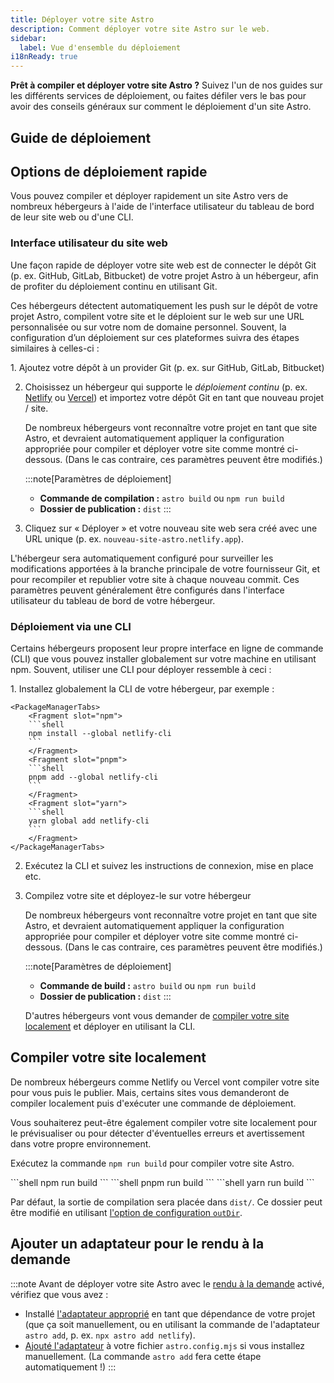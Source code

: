 ```yaml
---
title: Déployer votre site Astro
description: Comment déployer votre site Astro sur le web.
sidebar:
  label: Vue d'ensemble du déploiement
i18nReady: true
---
```



**Prêt à compiler et déployer votre site Astro ?** Suivez l'un de nos guides sur les différents services de déploiement, ou faites défiler vers le bas pour avoir des conseils généraux sur comment le déploiement d'un site Astro.

## Guide de déploiement

<DeployGuidesNav />

## Options de déploiement rapide

Vous pouvez compiler et déployer rapidement un site Astro vers de nombreux hébergeurs à l'aide de l'interface utilisateur du tableau de bord de leur site web ou d'une CLI.

### Interface utilisateur du site web

Une façon rapide de déployer votre site web est de connecter le dépôt Git (p. ex. GitHub, GitLab, Bitbucket) de votre projet Astro à un hébergeur, afin de profiter du déploiement continu en utilisant Git.

Ces hébergeurs détectent automatiquement les push sur le dépôt de votre projet Astro, compilent votre site et le déploient sur le web sur une URL personnalisée ou sur votre nom de domaine personnel. Souvent, la configuration d’un déploiement sur ces plateformes suivra des étapes similaires à celles-ci :

<Steps>
1. Ajoutez votre dépôt à un provider Git (p. ex. sur GitHub, GitLab, Bitbucket)

2. Choisissez un hébergeur qui supporte le *déploiement continu* (p. ex. [Netlify](/fr/guides/deploy/netlify/) ou [Vercel](/fr/guides/deploy/vercel/)) et importez votre dépôt Git en tant que nouveau projet / site.

    De nombreux hébergeurs vont reconnaître votre projet en tant que site Astro, et devraient automatiquement appliquer la configuration appropriée pour compiler et déployer votre site comme montré ci-dessous. (Dans le cas contraire, ces paramètres peuvent être modifiés.)

    :::note[Paramètres de déploiement]
    - **Commande de compilation :** `astro build` ou `npm run build`
    - **Dossier de publication :** `dist`
    :::

3. Cliquez sur « Déployer » et votre nouveau site web sera créé avec une URL unique (p. ex. `nouveau-site-astro.netlify.app`).
</Steps>

L'hébergeur sera automatiquement configuré pour surveiller les modifications apportées à la branche principale de votre fournisseur Git, et pour recompiler et republier votre site à chaque nouveau commit. Ces paramètres peuvent généralement être configurés dans l'interface utilisateur du tableau de bord de votre hébergeur.

### Déploiement via une CLI

Certains hébergeurs proposent leur propre interface en ligne de commande (CLI) que vous pouvez installer globalement sur votre machine en utilisant npm. Souvent, utiliser une CLI pour déployer ressemble à ceci :

<Steps>
1. Installez globalement la CLI de votre hébergeur, par exemple :

    <PackageManagerTabs>
        <Fragment slot="npm">
        ```shell
        npm install --global netlify-cli
        ```
        </Fragment>
        <Fragment slot="pnpm">
        ```shell
        pnpm add --global netlify-cli
        ```
        </Fragment>
        <Fragment slot="yarn">
        ```shell
        yarn global add netlify-cli
        ```
        </Fragment>
    </PackageManagerTabs>

2. Exécutez la CLI et suivez les instructions de connexion, mise en place etc.

3. Compilez votre site et déployez-le sur votre hébergeur

    De nombreux hébergeurs vont reconnaître votre projet en tant que site Astro, et devraient automatiquement appliquer la configuration appropriée pour compiler et déployer votre site comme montré ci-dessous. (Dans le cas contraire, ces paramètres peuvent être modifiés.)

    :::note[Paramètres de déploiement]
    - **Commande de build :** `astro build` ou `npm run build`
    - **Dossier de publication :** `dist`
    :::


    D'autres hébergeurs vont vous demander de [compiler votre site localement](#compiler-votre-site-localement) et déployer en utilisant la CLI.
</Steps>

## Compiler votre site localement

De nombreux hébergeurs comme Netlify ou Vercel vont compiler votre site pour vous puis le publier. Mais, certains sites vous demanderont de compiler localement puis d'exécuter une commande de déploiement.

Vous souhaiterez peut-être également compiler votre site localement pour le prévisualiser ou pour détecter d'éventuelles erreurs et avertissement dans votre propre environnement.

Exécutez la commande `npm run build` pour compiler votre site Astro.

<PackageManagerTabs>
      <Fragment slot="npm">
      ```shell
      npm run build
      ```
      </Fragment>
      <Fragment slot="pnpm">
      ```shell
      pnpm run build
      ```
      </Fragment>
      <Fragment slot="yarn">
      ```shell
      yarn run build
      ```
      </Fragment>
  </PackageManagerTabs>

Par défaut, la sortie de compilation sera placée dans `dist/`. Ce dossier peut être modifié en utilisant [l'option de configuration `outDir`](/fr/reference/configuration-reference/#outdir).

## Ajouter un adaptateur pour le rendu à la demande

:::note
Avant de déployer votre site Astro avec le [rendu à la demande](/fr/guides/on-demand-rendering/) activé, vérifiez que vous avez :

- Installé [l'adaptateur approprié](/fr/guides/on-demand-rendering/) en tant que dépendance de votre projet (que ça soit manuellement, ou en utilisant la commande de l'adaptateur `astro add`, p. ex. `npx astro add netlify`).
- [Ajouté l'adaptateur](/fr/reference/configuration-reference/#integrations) à votre fichier `astro.config.mjs` si vous installez manuellement. (La commande `astro add` fera cette étape automatiquement !)
:::
